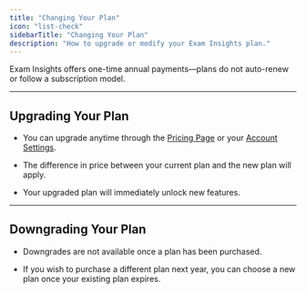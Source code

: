 ```yaml
---
title: "Changing Your Plan"
icon: "list-check"
sidebarTitle: "Changing Your Plan"
description: "How to upgrade or modify your Exam Insights plan."
---
```


Exam Insights offers one-time annual payments—plans do not auto-renew or follow a subscription model.

***

## Upgrading Your Plan

* You can upgrade anytime through the [Pricing Page](https://exam-insights.com/pricing/) or your [Account Settings](https://exam-insights.com/settings/).

* The difference in price between your current plan and the new plan will apply.

* Your upgraded plan will immediately unlock new features.

***

## Downgrading Your Plan

* Downgrades are not available once a plan has been purchased.

* If you wish to purchase a different plan next year, you can choose a new plan once your existing plan expires.